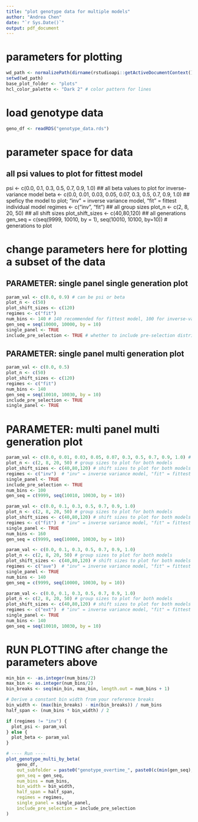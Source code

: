 ```yaml
---
title: "plot genotype data for multiple models"
author: "Andrea Chen"
date: "`r Sys.Date()`"
output: pdf_document
---
```


# parameters for plotting
```r
wd_path <- normalizePath(dirname(rstudioapi::getActiveDocumentContext()$path))
setwd(wd_path)
base_plot_folder <- "plots"
hcl_color_palette <- "Dark 2" # color pattern for lines 
```

# load genotype data
```r
geno_df <- readRDS("genotype_data.rds")
```

# parameter space for data
## all psi values to plot for fittest model
psi <- c(0.0, 0.1, 0.3, 0.5, 0.7, 0.9, 1.0) 
## all beta values to plot for inverse-variance model
beta <- c(0.0, 0.01, 0.03, 0.05, 0.07, 0.3, 0.5, 0.7, 0.9, 1.0)
## speficy the model to plot; "inv" = inverse variance model, "fit" = fittest individual model
regimes <- c("inv", "fit")
## all group sizes
plot_n <- c(2, 8, 20, 50)
## all shift sizes 
plot_shift_sizes <- c(40,80,120) 
## all generations
gen_seq = c(seq(9999, 10010, by = 1), seq(10010, 10100, by=10)) # generations to plot

# change parameters here for plotting a subset of the data
## PARAMETER: single panel single generation plot
```r
param_val <- c(0.0, 0.9) # can be psi or beta
plot_n <- c(50)
plot_shift_sizes <- c(120)
regimes <- c("fit")
num_bins <- 140 # 140 recommended for fittest model, 100 for inverse-variance model
gen_seq = seq(10000, 10000, by = 10)
single_panel <- TRUE
include_pre_selection <- TRUE # whether to include pre-selection distribution in the plot
```

## PARAMETER: single panel multi generation plot
```r
param_val <- c(0.0, 0.5)
plot_n <- c(50)
plot_shift_sizes <- c(120)
regimes <- c("fit")
num_bins <- 140
gen_seq = seq(10010, 10030, by = 10)
include_pre_selection <- TRUE
single_panel <- TRUE
```

# PARAMETER: multi panel multi generation plot
```r
param_val <- c(0.0, 0.01, 0.03, 0.05, 0.07, 0.3, 0.5, 0.7, 0.9, 1.0) # all beta values to plot for inverse-variance model
plot_n <- c(2, 8, 20, 50) # group sizes to plot for both models
plot_shift_sizes <- c(40,80,120) # shift sizes to plot for both models
regimes <- c("inv")  # "inv" = inverse variance model, "fit" = fittest individual model
single_panel <- TRUE  
include_pre_selection <- TRUE
num_bins <- 100
gen_seq = c(9999, seq(10010, 10030, by = 10))
```

```r
param_val <- c(0.0, 0.1, 0.3, 0.5, 0.7, 0.9, 1.0) 
plot_n <- c(2, 8, 20, 50) # group sizes to plot for both models
plot_shift_sizes <- c(40,80,120) # shift sizes to plot for both models
regimes <- c("fit")  # "inv" = inverse variance model, "fit" = fittest individual model
single_panel <- TRUE  
num_bins <- 160
gen_seq = c(9999, seq(10000, 10030, by = 10))
```

```r
param_val <- c(0.0, 0.1, 0.3, 0.5, 0.7, 0.9, 1.0) 
plot_n <- c(2, 8, 20, 50) # group sizes to plot for both models
plot_shift_sizes <- c(40,80,120) # shift sizes to plot for both models
regimes <- c("ave")  # "inv" = inverse variance model, "fit" = fittest individual model
single_panel <- TRUE  
num_bins <- 140
gen_seq = c(9999, seq(10000, 10030, by = 10))
```

```r
param_val <- c(0.0, 0.1, 0.3, 0.5, 0.7, 0.9, 1.0) 
plot_n <- c(2, 8, 20, 50) # group sizes to plot for both models
plot_shift_sizes <- c(40,80,120) # shift sizes to plot for both models
regimes <- c("ext")  # "inv" = inverse variance model, "fit" = fittest individual model
single_panel <- TRUE  
num_bins <- 140
gen_seq = seq(10010, 10030, by = 10)
```

# RUN PLOTTING after change the parameters above
```r
min_bin <- -as.integer(num_bins/2)
max_bin <- as.integer(num_bins/2)
bin_breaks <- seq(min_bin, max_bin, length.out = num_bins + 1)

# Derive a constant bin width from your reference breaks
bin_width <- (max(bin_breaks) - min(bin_breaks)) / num_bins
half_span <- (num_bins * bin_width) / 2

if (regimes != "inv") {
  plot_psi <- param_val
} else {
  plot_beta <- param_val
}

# ---- Run ----
plot_genotype_multi_by_beta(
    geno_df,
    out_subfolder = paste0("genotype_overtime_", paste0(c(min(gen_seq), max(gen_seq)), collapse = ":")),
    gen_seq = gen_seq,
    num_bins = num_bins,
    bin_width = bin_width,
    half_span = half_span,
    regimes = regimes,
    single_panel = single_panel,
    include_pre_selection = include_pre_selection
)
```
